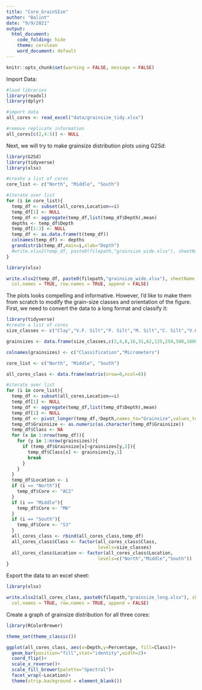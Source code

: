 ```yaml
---
title: "Core_GrainSIze"
author: "Balint"
date: "9/9/2021"
output: 
  html_document:
    code_folding: hide
    theme: cerulean
    word_document: default
---
```

```r
knitr::opts_chunk$set(warning = FALSE, message = FALSE)
```

Import Data:

```r
#load libraries
library(readxl)
library(dplyr)

#import data
all_cores <- read_excel("data/grainsize_tidy.xlsx")

#remove replicate information
all_cores[c(2,4:5)] <- NULL

```

Next, we will try to make grainsize distribution plots using G2Sd:

```r
library(G2Sd)
library(tidyverse)
library(xlsx)

#create a list of cores
core_list <- c("North", "Middle", "South")

#iterate over list
for (i in core_list){
  temp_df <- subset(all_cores,Location==i)
  temp_df[1] <- NULL
  temp_df <- aggregate(temp_df,list(temp_df$Depth),mean)
  depths <- temp_df$Depth
  temp_df[1:3] <- NULL
  temp_df <- as.data.frame(t(temp_df))
  colnames(temp_df) <- depths
  grandistrib(temp_df,main=i,xlab="Depth")
  #write.xlsx2(temp_df, paste0(filepath,"grainsize_wide.xlsx"), sheetName = i, col.names = TRUE, row.names = TRUE, append = TRUE)
}

```

```r
library(xlsx)

write.xlsx2(temp_df, paste0(filepath,"grainsize_wide.xlsx"), sheetName = "Sheet1",
  col.names = TRUE, row.names = TRUE, append = FALSE)

```

The plots looks compelling and informative. However, I'd like to make them from scratch to modify the grain-size classes and orientation of the figure. First, we need to convert the data to a long format and classify it:

```r
library(tidyverse)
#create a list of cores
size_classes <- c("Clay","V.F. Silt","F. Silt","M. Silt","C. Silt","V.C. Silt","V.F. Sand","F. Sand","Sand","C. Sand","V.C. Sand","V. F. Gravel")

grainsizes <- data.frame(size_classes,c(2,4,8,16,31,62,125,250,500,1000,2000,4000))

colnames(grainsizes) <- c("Classification","Micrometers")

core_list <- c("North", "Middle", "South")

all_cores_class <- data.frame(matrix(nrow=0,ncol=6))

#iterate over list
for (i in core_list){
  temp_df <- subset(all_cores,Location==i)
  temp_df[1] <- NULL  
  temp_df <- aggregate(temp_df,list(temp_df$Depth),mean)
  temp_df[1] <- NULL
  temp_df <- pivot_longer(temp_df,!Depth,names_to="Grainsize",values_to="Percentage")
  temp_df$Grainsize <- as.numeric(as.character(temp_df$Grainsize))
  temp_df$Class <- NA
  for (x in 1:nrow(temp_df)){
    for (y in 1:nrow(grainsizes)){
      if (temp_df$Grainsize[x]<grainsizes[y,2]){
        temp_df$Class[x] <- grainsizes[y,1]
        break
      }
    }
  }
  temp_df$Location <- i
  if (i == "North"){
    temp_df$Core <- "AC2"
  }
  if (i == "Middle"){
    temp_df$Core <- "M6"
  }
  if (i == "South"){
    temp_df$Core <- "S3"
  }
  all_cores_class <- rbind(all_cores_class,temp_df)
  all_cores_class$Class <- factor(all_cores_class$Class,
                                  levels=size_classes)
  all_cores_class$Location <- factor(all_cores_class$Location,
                                  levels=c("North","Middle","South"))
}
```

Export the data to an excel sheet:

```r
library(xlsx)

write.xlsx2(all_cores_class, paste0(filepath,"grainsize_long.xlsx"), sheetName = "Sheet1",
  col.names = TRUE, row.names = TRUE, append = FALSE)

```

Create a graph of grainsize distribution for all three cores:

```r
library(RColorBrewer)

theme_set(theme_classic())

ggplot(all_cores_class, aes(x=Depth,y=Percentage, fill=Class))+
  geom_bar(position="fill",stat="identity",width=2)+
  coord_flip()+
  scale_x_reverse()+
  scale_fill_brewer(palette="Spectral")+
  facet_wrap(~Location)+
  theme(strip.background = element_blank())

```